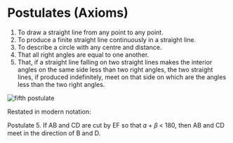 Postulates (Axioms)
===================

1. To draw a straight line from any point to any point.
2. To produce a finite straight line continuously in a straight line.
3. To describe a circle with any centre and distance.
4. That all right angles are equal to one another.
5. <span id="fifth-postulate" />That, if a straight line falling on
   two straight lines makes the interior angles on the same side less
   than two right angles, the two straight lines, if produced
   indefinitely, meet on that side on which are the angles less than
   the two right angles.

![fifth postulate](/gm/fifth-postulate.png)

Restated in modern notation:

Postulate 5. If AB and CD are cut by EF so that 𝛼 + 𝛽 < 180, then
AB and CD meet in the direction of B and D.
